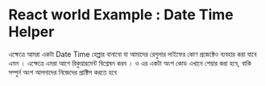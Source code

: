 
# React world Example : Date Time Helper 

এক্ষেত্রে আমরা একটা Date Time হেল্পার বানাবো যা আমাদের রেগুলার লাইফের কোণ
প্রজেক্টেও ব্যবহার করা যাবে এমন । এক্ষেত্রে এমরা আগে রিকুয়ারমেন্ট বিশ্লেষন করব ।
ও এর একটা অংশ কোড এখানে শেয়ার করা হবে, বাকি সম্পুর্ন অংশ আপনাদের নিজেদের
প্রাক্টিস করতে হবে
